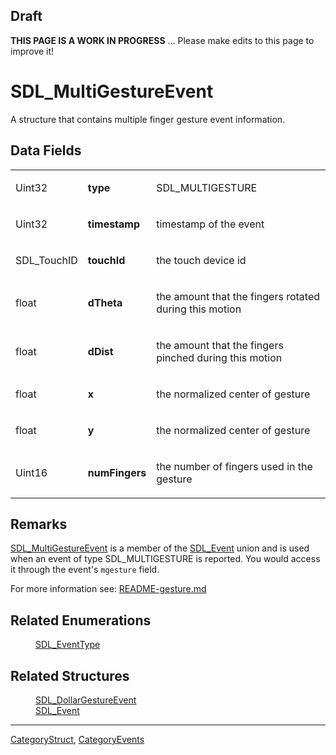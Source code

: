 == Draft ==

'''THIS PAGE IS A WORK IN PROGRESS''' ... Please make edits to this page to improve it!


= SDL_MultiGestureEvent =
A structure that contains multiple finger gesture event information.


== Data Fields ==
{|
|Uint32
|'''type'''
|SDL_MULTIGESTURE
|-
|Uint32
|'''timestamp'''
|timestamp of the event
|-
|SDL_TouchID
|'''touchId'''
|the touch device id
|-
|float
|'''dTheta'''
|the amount that the fingers rotated during this motion
|-
|float
|'''dDist'''
|the amount that the fingers pinched during this motion
|-
|float
|'''x'''
|the normalized center of gesture
|-
|float
|'''y'''
|the normalized center of gesture
|-
|Uint16
|'''numFingers'''
|the number of fingers used in the gesture
|}

== Remarks ==
[[SDL_MultiGestureEvent]] is a member of the [[SDL_Event]] union and is used when an event of type SDL_MULTIGESTURE is reported. You would access it through the event's <code>mgesture</code> field.

For more information see: [http://hg.libsdl.org/SDL/file/default/docs/README-gesture.md README-gesture.md]

== Related Enumerations ==
:[[SDL_EventType]]

== Related Structures ==
:[[SDL_DollarGestureEvent]]
:[[SDL_Event]]

----
[[CategoryStruct]], [[CategoryEvents]]
